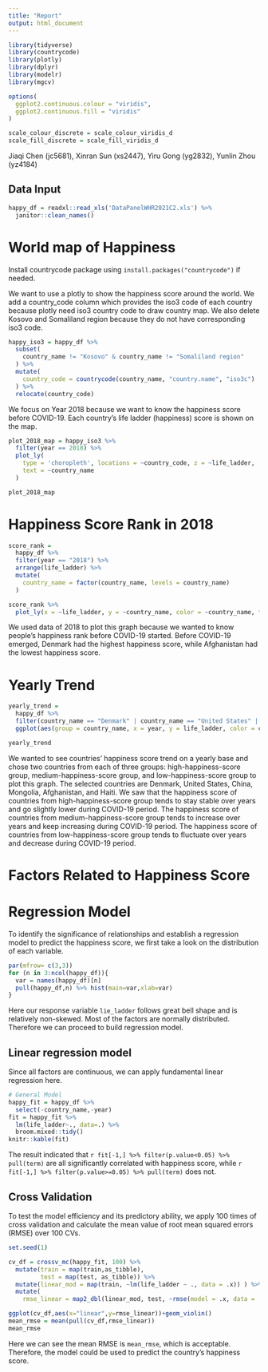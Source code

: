 ```yaml
---
title: "Report"
output: html_document
---
```


```r
library(tidyverse)
library(countrycode)
library(plotly)
library(dplyr)
library(modelr)
library(mgcv)

options(
  ggplot2.continuous.colour = "viridis",
  ggplot2.continuous.fill = "viridis"
)

scale_colour_discrete = scale_colour_viridis_d
scale_fill_discrete = scale_fill_viridis_d
```

Jiaqi Chen (jc5681),
Xinran Sun (xs2447),
Yiru Gong (yg2832),
Yunlin Zhou (yz4184)

## Data Input

```r
happy_df = readxl::read_xls('DataPanelWHR2021C2.xls') %>% 
  janitor::clean_names()
```

# World map of Happiness

Install countrycode package using `install.packages("countrycode")` if needed.

We want to use a plotly to show the happiness score around the world. We add a country_code column which provides the iso3 code of each country because plotly need iso3 country code to draw country map. We also delete Kosovo and Somaliland region because they do not have corresponding iso3 code. 

```r
happy_iso3 = happy_df %>% 
  subset(
    country_name != "Kosovo" & country_name != "Somaliland region"
  ) %>% 
  mutate(
    country_code = countrycode(country_name, "country.name", "iso3c")
  ) %>% 
  relocate(country_code)
```

We focus on Year 2018 because we want to know the happiness score before COVID-19. Each country's life ladder (happiness) score is shown on the map. 

```r
plot_2018_map = happy_iso3 %>% 
  filter(year == 2018) %>% 
  plot_ly(
    type = 'choropleth', locations = ~country_code, z = ~life_ladder,
    text = ~country_name
  )

plot_2018_map
```



# Happiness Score Rank in 2018

```r
score_rank = 
  happy_df %>% 
  filter(year == "2018") %>% 
  arrange(life_ladder) %>% 
  mutate(
    country_name = factor(country_name, levels = country_name)
  )

score_rank %>% 
  plot_ly(x = ~life_ladder, y = ~country_name, color = ~country_name, type = "bar", colors = "viridis")
```

We used data of 2018 to plot this graph because we wanted to know people's happiness rank before COVID-19 started. Before COVID-19 emerged, Denmark had the highest happiness score, while Afghanistan had the lowest happiness score.


# Yearly Trend

```r
yearly_trend = 
  happy_df %>% 
  filter(country_name == "Denmark" | country_name == "United States" | country_name == "China" | country_name == "Afghanistan" | country_name == "Mongolia" | country_name == "Haiti") %>% 
  ggplot(aes(group = country_name, x = year, y = life_ladder, color = country_name)) + geom_point(alpha = .5) + geom_line() 

yearly_trend
```

We wanted to see countries' happiness score trend on a yearly base and chose two countries from each of three groups: high-happiness-score group, medium-happiness-score group, and low-happiness-score group to plot this graph. The selected countries are Denmark, United States, China, Mongolia, Afghanistan, and Haiti. We saw that the happiness score of countries from high-happiness-score group tends to stay stable over years and go slightly lower during COVID-19 period. The happiness score of countries from medium-happiness-score group tends to increase over years and keep increasing during COVID-19 period. The happiness score of countries from low-happiness-score group tends to fluctuate over years and decrease during COVID-19 period.


# Factors Related to Happiness Score

# Regression Model

To identify the significance of relationships and establish a regression model to predict the happiness score, we first take a look on the distribution of each variable.

```r
par(mfrow= c(3,3))
for (n in 3:ncol(happy_df)){
  var = names(happy_df)[n]
  pull(happy_df,n) %>% hist(main=var,xlab=var)
}
```

Here our response variable `lie_ladder` follows great bell shape and is relatively non-skewed. Most of the factors are normally distributed. Therefore we can proceed to build regression model.

## Linear regression model

Since all factors are continuous, we can apply fundamental linear regression here.

```r
# General Model
happy_fit = happy_df %>% 
  select(-country_name,-year)
fit = happy_fit %>%
  lm(life_ladder~., data=.) %>% 
  broom.mixed::tidy()
knitr::kable(fit)
```

The result indicated that `r fit[-1,] %>% filter(p.value<0.05) %>% pull(term)` are all significantly correlated with happiness score, while `r fit[-1,] %>% filter(p.value>=0.05) %>% pull(term)` does not.

## Cross Validation

To test the model efficiency and its predictory ability, we apply 100 times of cross validation and calculate the mean value of root mean squared errors (RMSE) over 100 CVs.

```r
set.seed(1)

cv_df = crossv_mc(happy_fit, 100) %>% 
  mutate(train = map(train,as_tibble),
         test = map(test, as_tibble)) %>% 
  mutate(linear_mod = map(train, ~lm(life_ladder ~ ., data = .x)) ) %>% 
  mutate(
    rmse_linear = map2_dbl(linear_mod, test, ~rmse(model = .x, data = .y)) )
```

```r
ggplot(cv_df,aes(x="linear",y=rmse_linear))+geom_violin()
mean_rmse = mean(pull(cv_df,rmse_linear))
mean_rmse
```

Here we can see the mean RMSE is `mean_rmse`, which is acceptable. Therefore, the model could be used to predict the country's happiness score.


